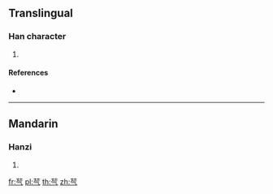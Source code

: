 {{character info/new}}
==Translingual==

===Han character===
{{Han char|rn=140|rad=艸|as=04|sn=10|four=44017|canj=TOMN,XTOMN}}

# {{defn|Han|sort=艸04}}

====References====
* {{Han ref|kx=1019.160|dkj=30700|dj=1477.050|hdz=53181.030|uh=829E|ud=33438|bh=CDBC|bd=52668}}

----

==Mandarin==

===Hanzi===
{{cmn-hanzi|pin=[[qǐ]] ([[qi3]])|wg=ch'i<sup>3</sup>}}

# {{defn|lang=cmn|sort=艸04}}

[[fr:芞]]
[[pl:芞]]
[[th:芞]]
[[zh:芞]]